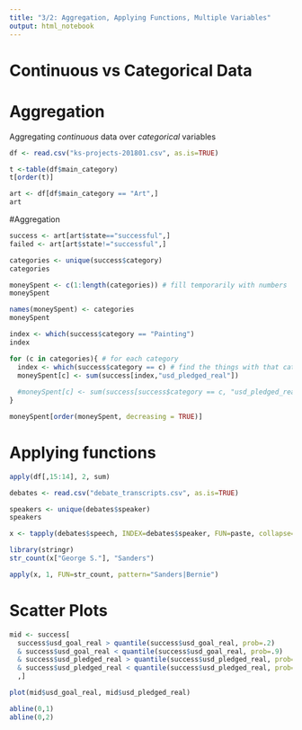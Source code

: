 ```yaml
---
title: "3/2: Aggregation, Applying Functions, Multiple Variables"
output: html_notebook
---
```


# Continuous vs Categorical Data



# Aggregation
Aggregating *continuous* data over *categorical* variables

```r
df <- read.csv("ks-projects-201801.csv", as.is=TRUE)
```

```r
t <-table(df$main_category)
t[order(t)]
```

```r
art <- df[df$main_category == "Art",]
art
```


#Aggregation

```r
success <- art[art$state=="successful",]
failed <- art[art$state!="successful",]
```

```r
categories <- unique(success$category)
categories
```

```r
moneySpent <- c(1:length(categories)) # fill temporarily with numbers 
moneySpent
```

```r
names(moneySpent) <- categories
moneySpent
```

```r
index <- which(success$category == "Painting")
index
```

```r
for (c in categories){ # for each category
  index <- which(success$category == c) # find the things with that category
  moneySpent[c] <- sum(success[index,"usd_pledged_real"])
  
  #moneySpent[c] <- sum(success[success$category == c, "usd_pledged_real"])
}

moneySpent[order(moneySpent, decreasing = TRUE)]
```

# Applying functions

```r
apply(df[,15:14], 2, sum)

```


```r
debates <- read.csv("debate_transcripts.csv", as.is=TRUE)
```

```r
speakers <- unique(debates$speaker)
speakers
```

```r
x <- tapply(debates$speech, INDEX=debates$speaker, FUN=paste, collapse=" ")

library(stringr)
str_count(x["George S."], "Sanders")

apply(x, 1, FUN=str_count, pattern="Sanders|Bernie")

```


# Scatter Plots
```r
mid <- success[
  success$usd_goal_real > quantile(success$usd_goal_real, prob=.2) 
  & success$usd_goal_real < quantile(success$usd_goal_real, prob=.9) 
  & success$usd_pledged_real > quantile(success$usd_pledged_real, prob=.2) 
  & success$usd_pledged_real < quantile(success$usd_pledged_real, prob=.9)
  ,]

plot(mid$usd_goal_real, mid$usd_pledged_real)

abline(0,1)
abline(0,2)
```

```r

```

